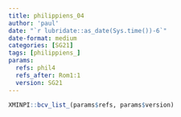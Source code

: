 ```yaml
---
title: philippiens_04
author: 'paul'
date: "`r lubridate::as_date(Sys.time())-6`"
date-format: medium
categories: [SG21]
tags: [philippiens_]
params:
  refs: phil4
  refs_after: Rom1:1
  version: SG21
---
```


```r
XMINPI::bcv_list_(params$refs, params$version)
```

